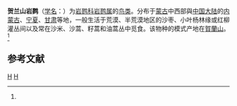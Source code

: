 {{Speciesbox
| taxon = Prunella(鸟类) koslowi
| status = LC
| status_system = iucn3.1
| status_ref = <ref>{{IUCN|id=22718647 |title=''Prunella koslowi'' |assessors=[[BirdLife_International|BirdLife International]] |assessor-link=BirdLife International |version=2020.1 |year=2016 |accessdate=1 October 2016}} 資料庫資料包含說明此物種被編入無危級別的原因</ref>
| image = TharrhaleusPallidusKeulemans.jpg
| image_caption = 
| binomial_authority = ([[尼古拉·米哈伊洛維奇·普熱瓦利斯基|Przevalski]], 1887)<ref name='id2979'>{{cite web| url =http://www.bioinfo.cn/db05/BjdwSpecies.php?action=view&id=2979| title =贺兰山岩鹨| work =《中国动物物种编目数据库》| publisher =中国科学院微生物研究所| author =中国科学院动物研究所| accessdate =2009-04-04| deadurl =yes| archiveurl =https://web.archive.org/web/20160305024513/http://www.bioinfo.cn/db05/BjdwSpecies.php?action=view&id=2979| archivedate =2016-03-05}}</ref>
| range_map = Prunella koslowi dist.png
| range_map_width = 250px
| range_map_caption = 賀蘭山岩鷚的分布範圍
}}

'''贺兰山岩鹨'''（[[学名|学名]]：{{lang|la|''Prunella koslowi''}}）为[[岩鹨科|岩鹨科]][[岩鹨属|岩鹨属]]的[[鸟类|鸟类]]。分布于[[蒙古|蒙古]]中西部與[[中国大陆|中国大陆]]的[[内蒙古|内蒙古]]、[[宁夏|宁夏]]、[[甘肃|甘肃]]等地，一般生活于荒漠、半荒漠地区的沙枣、小叶杨林缘或红柳灌丛间以及常在沙米、沙蒿、籽蒿和油蒿丛中觅食。该物种的模式产地在[[賀蘭山|賀蘭山]]。<ref name='id2979'/>

== 参考文献 ==
{{reflist}}

{{雀形目小作品}}
{{taxonbar}}
[[Category:岩鹨属|H]]
[[Category:1887年描述的鸟类|H]]